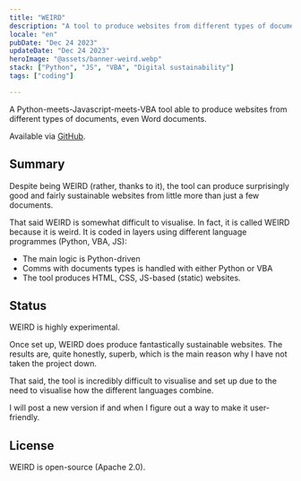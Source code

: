 ```yaml
---
title: "WEIRD"
description: "A tool to produce websites from different types of documents, even Word documents"
locale: "en"
pubDate: "Dec 24 2023"
updateDate: "Dec 24 2023"
heroImage: "@assets/banner-weird.webp"
stack: ["Python", "JS", "VBA", "Digital sustainability"]
tags: ["coding"]

---
```


A Python-meets-Javascript-meets-VBA tool able to produce websites from different types of documents, even Word documents.

Available via [GitHub](https://github.com/jbolns/WEIRD).

## Summary
Despite being WEIRD (rather, thanks to it), the tool can produce surprisingly good and fairly sustainable websites from little more than just a few documents.

That said WEIRD is somewhat difficult to visualise. In fact, it is called WEIRD because it is weird. It is coded in layers using different language programmes (Python, VBA, JS):
- The main logic is Python-driven
- Comms with documents types is handled with either Python or VBA
- The tool produces HTML, CSS, JS-based (static) websites.

## Status
WEIRD is highly experimental.

Once set up, WEIRD does produce fantastically sustainable websites. The results are, quite honestly, superb, which is the main reason why I have not taken the project down.

That said, the tool is incredibly difficult to visualise and set up due to the need to visualise how the different languages combine.

I will post a new version if and when I figure out a way to make it user-friendly.

## License
WEIRD is open-source (Apache 2.0).